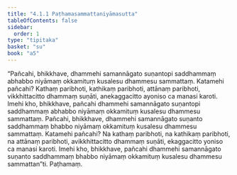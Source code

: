 ```yaml
---
title: "4.1.1 Paṭhamasammattaniyāmasutta"
tableOfContents: false
sidebar:
  order: 1
type: "tipitaka"
basket: "su"
book: "a5"
---
```



<DynamicBreadcrumb />

<Division number="151" book="a5">

<Paragraph number="874" book="a5">
“Pañcahi, bhikkhave, dhammehi samannāgato suṇantopi saddhammaṃ abhabbo niyāmaṃ okkamituṃ kusalesu dhammesu sammattaṃ. Katamehi pañcahi? Kathaṃ paribhoti, kathikaṃ paribhoti, attānaṃ paribhoti, vikkhittacitto dhammaṃ suṇāti, anekaggacitto ayoniso ca manasi karoti. Imehi kho, bhikkhave, pañcahi dhammehi samannāgato suṇantopi saddhammaṃ abhabbo niyāmaṃ okkamituṃ kusalesu dhammesu sammattaṃ.
</Paragraph>

<Paragraph number="875" book="a5">
Pañcahi, bhikkhave, dhammehi samannāgato suṇanto saddhammaṃ bhabbo niyāmaṃ okkamituṃ kusalesu dhammesu sammattaṃ. Katamehi pañcahi? Na kathaṃ paribhoti, na kathikaṃ paribhoti, na attānaṃ paribhoti, avikkhittacitto dhammaṃ suṇāti, ekaggacitto yoniso ca manasi karoti. Imehi kho, bhikkhave, pañcahi dhammehi samannāgato suṇanto saddhammaṃ bhabbo niyāmaṃ okkamituṃ kusalesu dhammesu sammattan”ti.

</Paragraph>
</Division>

<Paragraph number="876" type="center" book="a5">
Paṭhamaṃ.
</Paragraph>